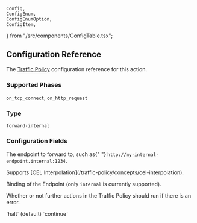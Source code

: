 	Config,
	ConfigEnum,
	ConfigEnumOption,
	ConfigItem,
} from "/src/components/ConfigTable.tsx";

## Configuration Reference

The [Traffic Policy](/traffic-policy/) configuration
reference for this action.

### Supported Phases

`on_tcp_connect`, `on_http_request`

### Type

`forward-internal`

### Configuration Fields

<Config>
	<ConfigItem title="url" type="string" required={true}>
		<p>
			The endpoint to forward to, such as{" "}
			<code>http://my-internal-endpoint.internal:1234</code>.
		</p>
		<p>
			Supports [CEL Interpolation](/traffic-policy/concepts/cel-interpolation).
		</p>
	</ConfigItem>
	<ConfigItem title="binding" type="string">
		<p>
			Binding of the Endpoint (only <code>internal</code> is currently
			supported).
		</p>
	</ConfigItem>
	<ConfigItem title="on_error" type="enum">
		<p>
			Whether or not further actions in the Traffic Policy should run if there
			is an error.
		</p>
		<ConfigEnum>
			<ConfigEnumOption>`halt` (default)</ConfigEnumOption>
			<ConfigEnumOption>`continue`</ConfigEnumOption>
		</ConfigEnum>
	</ConfigItem>
</Config>
